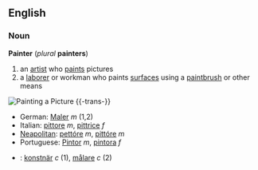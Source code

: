== English ==
=== Noun ===
'''Painter''' (''plural'' '''painters''')
# an [[artist]] who [[paint]]s pictures
# a [[laborer]] or workman who paints [[surface]]s using a [[paintbrush]] or other means
[[Image:PAINTER.jpg|thumb|Painting a Picture]]
{{-trans-}}
*German: [[Maler]] ''m'' (1,2)
*Italian: [[pittore]] ''m'', [[pittrice]] ''f''
*[[Neapolitan]]: [[pettóre]] ''m'', [[pittóre]] ''m''
*Portuguese: [[Pintor]] ''m'', [[pintora]] ''f''
*{{sv}}: [[konstnär]] ''c'' (1), [[målare]] ''c'' (2)